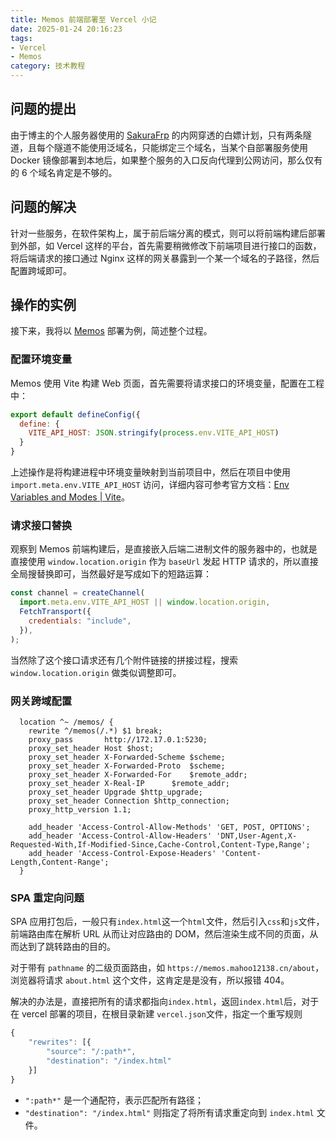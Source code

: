 ```yaml
---
title: Memos 前端部署至 Vercel 小记
date: 2025-01-24 20:16:23
tags: 
- Vercel
- Memos
category: 技术教程
---
```


## 问题的提出

由于博主的个人服务器使用的 [SakuraFrp](https://www.natfrp.com/) 的内网穿透的白嫖计划，只有两条隧道，且每个隧道不能使用泛域名，只能绑定三个域名，当某个自部署服务使用Docker 镜像部署到本地后，如果整个服务的入口反向代理到公网访问，那么仅有的 6 个域名肯定是不够的。

## 问题的解决

针对一些服务，在软件架构上，属于前后端分离的模式，则可以将前端构建后部署到外部，如 Vercel 这样的平台，首先需要稍微修改下前端项目进行接口的函数，将后端请求的接口通过 Nginx 这样的网关暴露到一个某一个域名的子路径，然后配置跨域即可。

## 操作的实例

接下来，我将以 [Memos](https://github.com/usememos/memos) 部署为例，简述整个过程。

### 配置环境变量

Memos 使用 Vite 构建 Web 页面，首先需要将请求接口的环境变量，配置在工程中：

```js
export default defineConfig({
  define: {
    VITE_API_HOST: JSON.stringify(process.env.VITE_API_HOST)
  }
}
```

上述操作是将构建进程中环境变量映射到当前项目中，然后在项目中使用 `import.meta.env.VITE_API_HOST` 访问，详细内容可参考官方文档：[Env Variables and Modes | Vite](https://vite.dev/guide/env-and-mode.html)。

### 请求接口替换

观察到 Memos 前端构建后，是直接嵌入后端二进制文件的服务器中的，也就是直接使用 `window.location.origin` 作为 `baseUrl` 发起 
HTTP 请求的，所以直接全局搜替换即可，当然最好是写成如下的短路运算：

```js
const channel = createChannel(
  import.meta.env.VITE_API_HOST || window.location.origin,
  FetchTransport({
    credentials: "include",
  }),
);
```

当然除了这个接口请求还有几个附件链接的拼接过程，搜索 `window.location.origin` 做类似调整即可。

### 网关跨域配置

```nginx
  location ^~ /memos/ {
    rewrite ^/memos(/.*) $1 break;
    proxy_pass       http://172.17.0.1:5230;
    proxy_set_header Host $host;
    proxy_set_header X-Forwarded-Scheme $scheme;
    proxy_set_header X-Forwarded-Proto  $scheme;
    proxy_set_header X-Forwarded-For    $remote_addr;
    proxy_set_header X-Real-IP		$remote_addr;
    proxy_set_header Upgrade $http_upgrade;
    proxy_set_header Connection $http_connection;
    proxy_http_version 1.1;

	add_header 'Access-Control-Allow-Methods' 'GET, POST, OPTIONS';
	add_header 'Access-Control-Allow-Headers' 'DNT,User-Agent,X-Requested-With,If-Modified-Since,Cache-Control,Content-Type,Range';
    add_header 'Access-Control-Expose-Headers' 'Content-Length,Content-Range'; 
  }
```

### SPA 重定向问题

SPA 应用打包后，一般只有`index.html`这一个`html`文件，然后引入`css`和`js`文件，前端路由库在解析 URL 从而让对应路由的 DOM，然后渲染生成不同的页面，从而达到了跳转路由的目的。

对于带有 `pathname` 的二级页面路由，如 `https://memos.mahoo12138.cn/about`，浏览器将请求 `about.html` 这个文件，这肯定是是没有，所以报错 404。

解决的办法是，直接把所有的请求都指向`index.html`，返回`index.html`后，对于在 vercel 部署的项目，在根目录新建 `vercel.json`文件，指定一个重写规则

```js
{
	"rewrites": [{ 
        "source": "/:path*", 
        "destination": "/index.html" 
    }]
}
```

- `":path*"` 是一个通配符，表示匹配所有路径；
- `"destination": "/index.html"` 则指定了将所有请求重定向到 `index.html` 文件。



